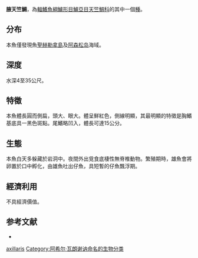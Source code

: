 {{Speciesbox
| name = 腋天竺鯛
| image = 
| image_width = 250px
| image_caption = 
| status = NE
| genus = Apogon
| species = axillaris
| authority = [[Achille_Valenciennes|Valenciennes]], 1832
| synonyms = *''Amia axillare''<br /><small>Valenciennes, 1832</small>
}}
'''腋天竺鯛'''，為[[輻鰭魚綱|輻鰭魚綱]][[鱸形目|鱸形目]][[鱸亞目|鱸亞目]][[天竺鯛科|天竺鯛科]]的其中一個[[種|種]]。

==分布==
本魚僅發現魚[[聖赫勒拿島|聖赫勒拿島]]及[[阿森松岛|阿森松岛]]海域。

==深度==
水深4至35公尺。

==特徵==
本魚體長圓而側扁，頭大、眼大。體呈鮮紅色，側線明顯，其最明顯的特徵是胸鰭基底具一黑色斑點。尾鰭略凹入，體長可達15公分。

==生態==
本魚白天多躲藏於岩洞中。夜間外出覓食底棲性無脊椎動物。繁殖期時，雄魚會將卵置於口中孵化，由雄魚吐出仔魚，具短暫的仔魚飄浮期。

==經濟利用==
不具經濟價值。

==参考文献==
*{{FishBase_species|genus=Apogon|species=axillaris|year=2011|month=12}}
{{Taxonbar|from=Q1078235}}

[[Category:天竺鯛屬|axillaris]]
[[Category:阿希尔·瓦朗谢讷命名的生物分类|Category:阿希尔·瓦朗谢讷命名的生物分类]]